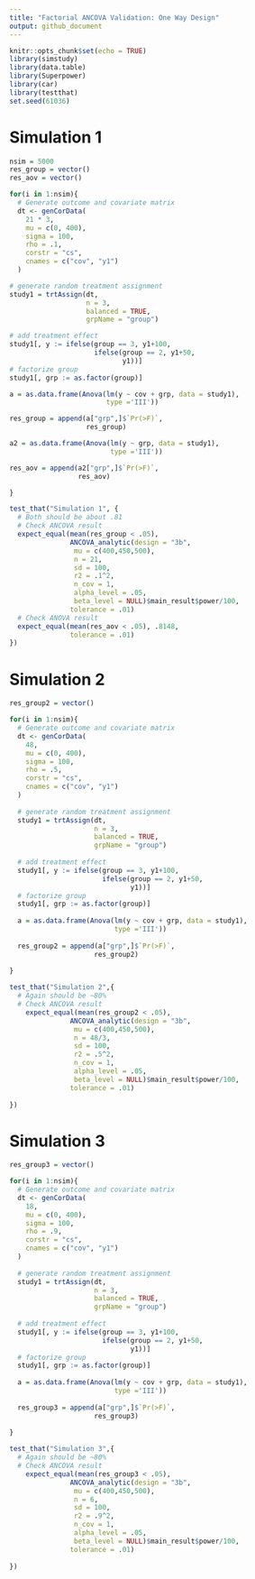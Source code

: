 ```yaml
---
title: "Factorial ANCOVA Validation: One Way Design"
output: github_document
---
```


```r
knitr::opts_chunk$set(echo = TRUE)
library(simstudy)
library(data.table)
library(Superpower)
library(car)
library(testthat)
set.seed(61036)
```

# Simulation 1

```r

nsim = 5000
res_group = vector()
res_aov = vector()

for(i in 1:nsim){
  # Generate outcome and covariate matrix
  dt <- genCorData(
    21 * 3,
    mu = c(0, 400),
    sigma = 100,
    rho = .1,
    corstr = "cs",
    cnames = c("cov", "y1")
  )

# generate random treatment assignment
study1 = trtAssign(dt, 
                   n = 3, 
                   balanced = TRUE,
                   grpName = "group")

# add treatment effect
study1[, y := ifelse(group == 3, y1+100, 
                     ifelse(group == 2, y1+50,
                            y1))]
# factorize group
study1[, grp := as.factor(group)]

a = as.data.frame(Anova(lm(y ~ cov + grp, data = study1),
                        type ='III'))

res_group = append(a["grp",]$`Pr(>F)`,
                   res_group)

a2 = as.data.frame(Anova(lm(y ~ grp, data = study1),
                         type ='III'))

res_aov = append(a2["grp",]$`Pr(>F)`, 
                 res_aov)

}

```

```r

test_that("Simulation 1", {
  # Both should be about .81
  # Check ANCOVA result
  expect_equal(mean(res_group < .05), 
               ANCOVA_analytic(design = "3b",
                mu = c(400,450,500),
                n = 21,
                sd = 100,
                r2 = .1^2,
                n_cov = 1,
                alpha_level = .05,
                beta_level = NULL)$main_result$power/100, 
               tolerance = .01)
  # Check ANOVA result
  expect_equal(mean(res_aov < .05), .8148,
               tolerance = .01) 
})

```

# Simulation 2

```r
res_group2 = vector()

for(i in 1:nsim){
  # Generate outcome and covariate matrix
  dt <- genCorData(
    48,
    mu = c(0, 400),
    sigma = 100,
    rho = .5,
    corstr = "cs",
    cnames = c("cov", "y1")
  )
  
  # generate random treatment assignment
  study1 = trtAssign(dt, 
                     n = 3, 
                     balanced = TRUE,
                     grpName = "group")
  
  # add treatment effect
  study1[, y := ifelse(group == 3, y1+100, 
                       ifelse(group == 2, y1+50,
                              y1))]
  # factorize group
  study1[, grp := as.factor(group)]
  
  a = as.data.frame(Anova(lm(y ~ cov + grp, data = study1),
                          type ='III'))
  
  res_group2 = append(a["grp",]$`Pr(>F)`,
                     res_group2)
  
}

```

```r

test_that("Simulation 2",{
  # Again should be ~80%
  # Check ANCOVA result
    expect_equal(mean(res_group2 < .05), 
               ANCOVA_analytic(design = "3b",
                mu = c(400,450,500),
                n = 48/3,
                sd = 100,
                r2 = .5^2,
                n_cov = 1,
                alpha_level = .05,
                beta_level = NULL)$main_result$power/100, 
               tolerance = .01)
  
})

```

# Simulation 3

```r
res_group3 = vector()

for(i in 1:nsim){
  # Generate outcome and covariate matrix
  dt <- genCorData(
    18,
    mu = c(0, 400),
    sigma = 100,
    rho = .9,
    corstr = "cs",
    cnames = c("cov", "y1")
  )
  
  # generate random treatment assignment
  study1 = trtAssign(dt, 
                     n = 3, 
                     balanced = TRUE,
                     grpName = "group")
  
  # add treatment effect
  study1[, y := ifelse(group == 3, y1+100, 
                       ifelse(group == 2, y1+50,
                              y1))]
  # factorize group
  study1[, grp := as.factor(group)]
  
  a = as.data.frame(Anova(lm(y ~ cov + grp, data = study1),
                          type ='III'))
  
  res_group3 = append(a["grp",]$`Pr(>F)`,
                     res_group3)
  
}

```

```r

test_that("Simulation 3",{
  # Again should be ~80%
  # Check ANCOVA result
    expect_equal(mean(res_group3 < .05), 
               ANCOVA_analytic(design = "3b",
                mu = c(400,450,500),
                n = 6,
                sd = 100,
                r2 = .9^2,
                n_cov = 1,
                alpha_level = .05,
                beta_level = NULL)$main_result$power/100, 
               tolerance = .01)
  
})

```


